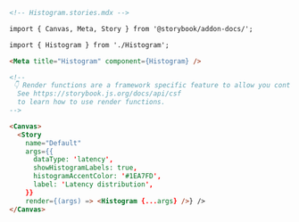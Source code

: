 ```md
<!-- Histogram.stories.mdx -->

import { Canvas, Meta, Story } from '@storybook/addon-docs/';

import { Histogram } from './Histogram';

<Meta title="Histogram" component={Histogram} />

<!--
 👇 Render functions are a framework specific feature to allow you control on how the component renders.
  See https://storybook.js.org/docs/api/csf
  to learn how to use render functions.
-->

<Canvas>
  <Story 
    name="Default"
    args={{
      dataType: 'latency',
      showHistogramLabels: true,
      histogramAccentColor: '#1EA7FD',
      label: 'Latency distribution',
    }}
    render={(args) => <Histogram {...args} />} />
</Canvas>
```